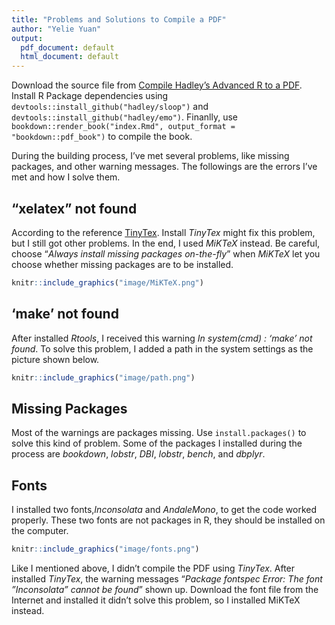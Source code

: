 ```yaml
---
title: "Problems and Solutions to Compile a PDF"
author: "Yelie Yuan"
output:
  pdf_document: default
  html_document: default
---
```


Download the source file from [Compile Hadley’s Advanced R to a PDF](http://brettklamer.com/diversions/statistical/compile-hadleys-advanced-r-programming-to-a-pdf/). Install R Package dependencies using `devtools::install_github("hadley/sloop")` and `devtools::install_github("hadley/emo")`. Finanlly, use `bookdown::render_book("index.Rmd", output_format = "bookdown::pdf_book")` to compile the book.

During the building process, I've met several problems, like missing packages, and other warning messages. The followings are the errors I've met and how I solve them. 


## "xelatex" not found

According to the reference [TinyTex](https://yihui.name/tinytex/#for-r-users). Install *TinyTex* might fix this problem, but I still got other problems. In the end, I used *MiKTeX* instead.
Be careful, choose "*Always install missing packages on-the-fly*" when *MiKTeX* let you choose whether missing packages are to be installed.

```r
knitr::include_graphics("image/MiKTeX.png")
```

## 'make' not found

After installed *Rtools*, I received this warning *In system(cmd) : 'make' not found*. To solve this problem, I added a path in the system settings as the picture shown below.
```r
knitr::include_graphics("image/path.png")
```


## Missing Packages

Most of the warnings are packages missing. Use `install.packages()` to solve this kind of problem. Some of the packages I installed during the process are *bookdown*, *lobstr*, *DBI*, *lobstr*, *bench*, and *dbplyr*.


## Fonts

I installed two fonts,*Inconsolata* and *AndaleMono*, to get the code worked properly. These two fonts are not packages in R, they should be installed on the computer.

```r
knitr::include_graphics("image/fonts.png")
```

Like I mentioned above, I didn't compile the PDF using *TinyTex*. After installed *TinyTex*, the warning messages "*Package fontspec Error: The font "Inconsolata" cannot be found*" shown up. Download the font file from the Internet and installed it didn't solve this problem, so I installed MiKTeX instead.